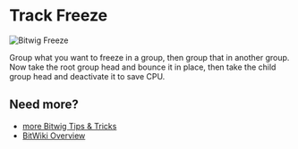 # Track Freeze

![Bitwig Freeze](https://cdn.discordapp.com/attachments/649293987848519691/653906403647553538/Yrw7Ufc.png)

Group what you want to freeze in a group, then group that in another group. Now take the root group head and bounce it in place, then take the child group head and deactivate it to save CPU.


## Need more?
* [more Bitwig Tips & Tricks](/wiki/tips-tricks)
* [BitWiki Overview](/wiki/)
